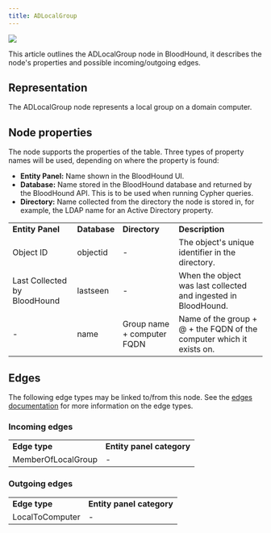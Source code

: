 ```yaml
---
title: ADLocalGroup
---
```


<img noZoom src="/assets/community-edition-pill-tag.svg"/> 

This article outlines the ADLocalGroup node in BloodHound, it describes the node's properties and possible incoming/outgoing edges.

## Representation

The ADLocalGroup node represents a local group on a domain computer.

## Node properties

The node supports the properties of the table. Three types of property names will be used, depending on where the property is found:

* **Entity Panel:** Name shown in the BloodHound UI.
* **Database:** Name stored in the BloodHound database and returned by the BloodHound API. This is to be used when running Cypher queries.
* **Directory:** Name collected from the directory the node is stored in, for example, the LDAP name for an Active Directory property.

|     |     |     |     |
| --- | --- | --- | --- |
| **Entity Panel** | **Database** | **Directory** | **Description** |
| Object ID | objectid | -   | The object's unique identifier in the directory. |
| Last Collected by BloodHound | lastseen | -   | When the object was last collected and ingested in BloodHound. |
| -   | name | Group name + computer FQDN | Name of the group + @ + the FQDN of the computer which it exists on. |

## Edges

The following edge types may be linked to/from this node. See the [edges documentation](/resources/edges) for more information on the edge types.

### Incoming edges

|     |     |
| --- | --- |
| **Edge type** | **Entity panel category** |
| MemberOfLocalGroup | -   |

### Outgoing edges

|     |     |
| --- | --- |
| **Edge type** | **Entity panel category** |
| LocalToComputer | -   |

